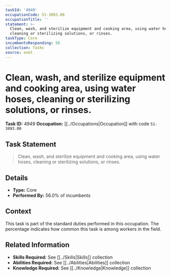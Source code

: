 ```yaml
---
taskId: '4949'
occupationCode: 51-3093.00
occupationTitle: ''
statement: >-
  Clean, wash, and sterilize equipment and cooking area, using water hoses,
  cleaning or sterilizing solutions, or rinses.
taskType: Core
incumbentsResponding: 56
collection: Tasks
source: onet
---
```

# Clean, wash, and sterilize equipment and cooking area, using water hoses, cleaning or sterilizing solutions, or rinses.

**Task ID:** 4949
**Occupation:** [[../Occupations|Occupation]] with code `51-3093.00`

## Task Statement

> Clean, wash, and sterilize equipment and cooking area, using water hoses, cleaning or sterilizing solutions, or rinses.

## Details

- **Type:** Core
- **Performed By:** 56.0% of incumbents

## Context

This task is part of the standard duties performed in this occupation. The percentage indicates how common this task is among workers in the field.

## Related Information

- **Skills Required:** See [[../Skills|Skills]] collection
- **Abilities Required:** See [[../Abilities|Abilities]] collection
- **Knowledge Required:** See [[../Knowledge|Knowledge]] collection
